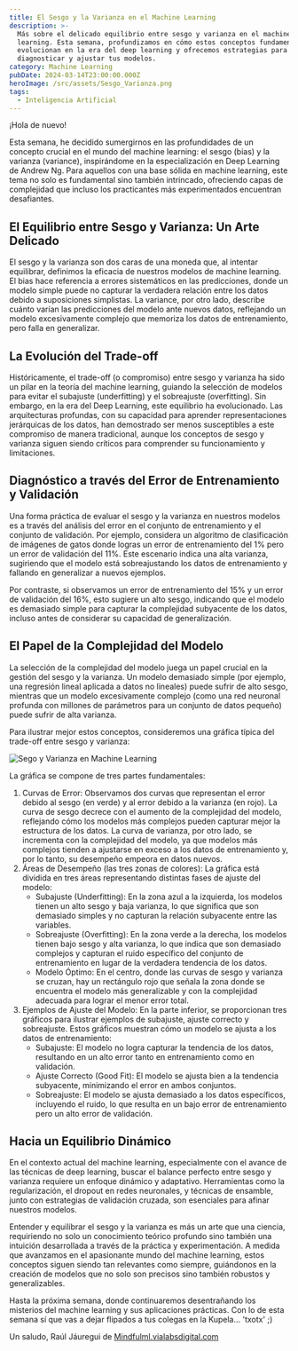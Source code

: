 ```yaml
---
title: El Sesgo y la Varianza en el Machine Learning
description: >-
  Más sobre el delicado equilibrio entre sesgo y varianza en el machine
  learning. Esta semana, profundizamos en cómo estos conceptos fundamentales
  evolucionan en la era del deep learning y ofrecemos estrategias para
  diagnosticar y ajustar tus modelos.
category: Machine Learning
pubDate: 2024-03-14T23:00:00.000Z
heroImage: /src/assets/Sesgo_Varianza.png
tags:
  - Inteligencia Artificial
---
```


¡Hola de nuevo!

Esta semana, he decidido sumergirnos en las profundidades de un concepto crucial en el mundo del machine learning: el sesgo (bias) y la varianza (variance), inspirándome en la especialización en Deep Learning de Andrew Ng. Para aquellos con una base sólida en machine learning, este tema no solo es fundamental sino también intrincado, ofreciendo capas de complejidad que incluso los practicantes más experimentados encuentran desafiantes.

## El Equilibrio entre Sesgo y Varianza: Un Arte Delicado

El sesgo y la varianza son dos caras de una moneda que, al intentar equilibrar, definimos la eficacia de nuestros modelos de machine learning. El bias hace referencia a errores sistemáticos en las predicciones, donde un modelo simple puede no capturar la verdadera relación entre los datos debido a suposiciones simplistas. La variance, por otro lado, describe cuánto varían las predicciones del modelo ante nuevos datos, reflejando un modelo excesivamente complejo que memoriza los datos de entrenamiento, pero falla en generalizar.

## La Evolución del Trade-off

Históricamente, el trade-off (o compromiso) entre sesgo y varianza ha sido un pilar en la teoría del machine learning, guiando la selección de modelos para evitar el subajuste (underfitting) y el sobreajuste (overfitting). Sin embargo, en la era del Deep Learning, este equilibrio ha evolucionado. Las arquitecturas profundas, con su capacidad para aprender representaciones jerárquicas de los datos, han demostrado ser menos susceptibles a este compromiso de manera tradicional, aunque los conceptos de sesgo y varianza siguen siendo críticos para comprender su funcionamiento y limitaciones.

## Diagnóstico a través del Error de Entrenamiento y Validación

Una forma práctica de evaluar el sesgo y la varianza en nuestros modelos es a través del análisis del error en el conjunto de entrenamiento y el conjunto de validación. Por ejemplo, considera un algoritmo de clasificación de imágenes de gatos donde logras un error de entrenamiento del 1% pero un error de validación del 11%. Este escenario indica una alta varianza, sugiriendo que el modelo está sobreajustando los datos de entrenamiento y fallando en generalizar a nuevos ejemplos.

Por contraste, si observamos un error de entrenamiento del 15% y un error de validación del 16%, esto sugiere un alto sesgo, indicando que el modelo es demasiado simple para capturar la complejidad subyacente de los datos, incluso antes de considerar su capacidad de generalización.

## El Papel de la Complejidad del Modelo

La selección de la complejidad del modelo juega un papel crucial en la gestión del sesgo y la varianza. Un modelo demasiado simple (por ejemplo, una regresión lineal aplicada a datos no lineales) puede sufrir de alto sesgo, mientras que un modelo excesivamente complejo (como una red neuronal profunda con millones de parámetros para un conjunto de datos pequeño) puede sufrir de alta varianza.

Para ilustrar mejor estos conceptos, consideremos una gráfica típica del trade-off entre sesgo y varianza:

![Sego y Varianza en Machine Learning](/src/assets/Bias-variance-trade-off-in-machine-learning.png)

La gráfica se compone de tres partes fundamentales:

1. Curvas de Error: Observamos dos curvas que representan el error debido al sesgo (en verde) y al error debido a la varianza (en rojo). La curva de sesgo decrece con el aumento de la complejidad del modelo, reflejando cómo los modelos más complejos pueden capturar mejor la estructura de los datos. La curva de varianza, por otro lado, se incrementa con la complejidad del modelo, ya que modelos más complejos tienden a ajustarse en exceso a los datos de entrenamiento y, por lo tanto, su desempeño empeora en datos nuevos.
2. Áreas de Desempeño (las tres zonas de colores): La gráfica está dividida en tres áreas representando distintas fases de ajuste del modelo:
   * Subajuste (Underfitting): En la zona azul a la izquierda, los modelos tienen un alto sesgo y baja varianza, lo que significa que son demasiado simples y no capturan la relación subyacente entre las variables.
   * Sobreajuste (Overfitting): En la zona verde a la derecha, los modelos tienen bajo sesgo y alta varianza, lo que indica que son demasiado complejos y capturan el ruido específico del conjunto de entrenamiento en lugar de la verdadera tendencia de los datos.
   * Modelo Óptimo: En el centro, donde las curvas de sesgo y varianza se cruzan, hay un rectángulo rojo que señala la zona donde se encuentra el modelo más generalizable y con la complejidad adecuada para lograr el menor error total.
3. Ejemplos de Ajuste del Modelo: En la parte inferior, se proporcionan tres gráficos para ilustrar ejemplos de subajuste, ajuste correcto y sobreajuste. Estos gráficos muestran cómo un modelo se ajusta a los datos de entrenamiento:
   * Subajuste: El modelo no logra capturar la tendencia de los datos, resultando en un alto error tanto en entrenamiento como en validación.
   * Ajuste Correcto (Good Fit): El modelo se ajusta bien a la tendencia subyacente, minimizando el error en ambos conjuntos.
   * Sobreajuste: El modelo se ajusta demasiado a los datos específicos, incluyendo el ruido, lo que resulta en un bajo error de entrenamiento pero un alto error de validación.

## Hacia un Equilibrio Dinámico

En el contexto actual del machine learning, especialmente con el avance de las técnicas de deep learning, buscar el balance perfecto entre sesgo y varianza requiere un enfoque dinámico y adaptativo. Herramientas como la regularización, el dropout en redes neuronales, y técnicas de ensamble, junto con estrategias de validación cruzada, son esenciales para afinar nuestros modelos.

Entender y equilibrar el sesgo y la varianza es más un arte que una ciencia, requiriendo no solo un conocimiento teórico profundo sino también una intuición desarrollada a través de la práctica y experimentación. A medida que avanzamos en el apasionante mundo del machine learning, estos conceptos siguen siendo tan relevantes como siempre, guiándonos en la creación de modelos que no solo son precisos sino también robustos y generalizables.

Hasta la próxima semana, donde continuaremos desentrañando los misterios del machine learning y sus aplicaciones prácticas. Con  lo de esta semana sí que vas a dejar flipados a tus colegas en la Kupela... 'txotx' ;)

Un saludo,
Raúl Jáuregui de [Mindfulml.vialabsdigital.com]()
